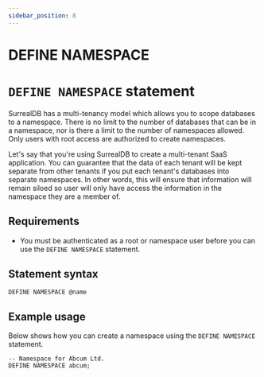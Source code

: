 ```yaml
---
sidebar_position: 8
---
```


# DEFINE NAMESPACE

# `DEFINE NAMESPACE` statement

SurrealDB has a multi-tenancy model which allows you to scope databases to a namespace. There is no limit to the number of databases that can be in a namespace, nor is there a limit to the number of namespaces allowed. Only users with root access are authorized to create namespaces.

Let's say that you're using SurrealDB to create a multi-tenant SaaS application. You can guarantee that the data of each tenant will be kept separate from other tenants if you put each tenant's databases into separate namespaces. In other words, this will ensure that information will remain siloed so user will only have access the information in the namespace they are a member of.

## Requirements
- You must be authenticated as a root or namespace user before you can use the `DEFINE NAMESPACE` statement.

## Statement syntax

```surql title="SurrealQL Syntax"
DEFINE NAMESPACE @name
```

## Example usage 
Below shows how you can create a namespace using the `DEFINE NAMESPACE` statement.

```surql
-- Namespace for Abcum Ltd.
DEFINE NAMESPACE abcum;
```